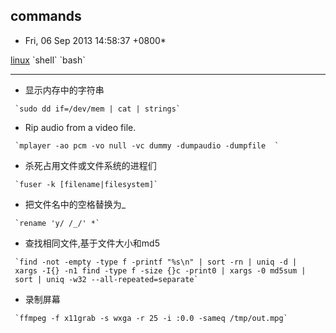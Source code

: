== commands ==
*Fri, 06 Sep 2013 14:58:37 +0800*
[[linux]]
`shell`
`bash`
----
* 显示内存中的字符串
  `sudo dd if=/dev/mem | cat | strings`
* Rip audio from a video file.
  `mplayer -ao pcm -vo null -vc dummy -dumpaudio -dumpfile <output-file> <input-file>`
* 杀死占用文件或文件系统的进程们
  `fuser -k [filename|filesystem]`
* 把文件名中的空格替换为_
  `rename 'y/ /_/' *`
* 查找相同文件,基于文件大小和md5
  `find -not -empty -type f -printf "%s\n" | sort -rn | uniq -d | xargs -I{} -n1 find -type f -size {}c -print0 | xargs -0 md5sum | sort | uniq -w32 --all-repeated=separate`
* 录制屏幕
  `ffmpeg -f x11grab -s wxga -r 25 -i :0.0 -sameq /tmp/out.mpg`
